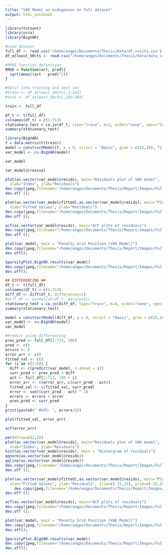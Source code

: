 ```yaml
---
title: "VAR Model on endogenous on full dataset"
output: html_notebook
---
```

```r
library(tscount)
library(urca)
library(BigVAR)
```

```r
#Load dataset
full_df <- read.csv("/home/angps/Documents/Thesis/Data/df_>=1cts.csv")
df_atleast_50cts <- read.csv("/home/angps/Documents/Thesis/Data/data_>=50cts.csv")
```

```r
#RMSE function definition
RMSE = function(act, pred){
  sqrt(mean((act - pred)^2))
}

#Split into training and test set
#train <- df_atleast_50cts[,1:162]
#test <- df_atleast_50cts[,163:204]

train <- full_df

```


```r
df_t <- t(full_df)
colnames(df_t) = c(1:713)
stationary_test = ca.jo(df_t, type="trace", K=2, ecdet="none", spec="longrun")
summary(stationary_test)
```

```r
library(BigVAR)
Y = data.matrix(t(train))
model = constructModel(Y, p = 9, struct = "Basic", gran = c(25,10), T1 = 156, T2 = 198)
var_model <- cv.BigVAR(model)
```

```r
var_model
```





```r
var_model@crossval
```


```r
plot(as.vector(var_model@resids), main="Residuals plot of VAR model", 
  xlab="Index", ylab="Residuals")
dev.copy(jpeg,filename="/home/angps/Documents/Thesis/Report/Images/Full_VAR_resids.jpg");
dev.off ();
```

```r
plot(as.vector(var_model@fitted),as.vector(var_model@resids), main="Plot of residuals against fitted values", 
  xlab="Fitted Values", ylab="Residuals")
dev.copy(jpeg,filename="/home/angps/Documents/Thesis/Report/Images/Full_VAR_resids_vs_values.jpg");
dev.off ();
```

```r
acf(as.vector(var_model@resids), main="ACF plots of residuals")
dev.copy(jpeg,filename="/home/angps/Documents/Thesis/Report/Images/Full_VAR_acf.jpg");
dev.off ();
```


```r
plot(var_model, main = "Penalty Grid Position (VAR Model)")
dev.copy(jpeg,filename="/home/angps/Documents/Thesis/Report/Images/Full_VAR_pengrid.jpg");
dev.off();
```


```r
SparsityPlot.BigVAR.results(var_model)
dev.copy(jpeg,filename="/home/angps/Documents/Thesis/Report/Images/Full_VAR_sparsity.jpg");
dev.off();
```

```r
## DIFFERENCING ##
df_t <- t(full_df)
colnames(df_t) = c(1:713)
diff_df <- diff(df_t, differences=1)
#diff_df <- normalize(df_t, margin=1L)
stationary_test = ca.jo(diff_df, type="trace", K=4, ecdet="none", spec="longrun")
summary(stationary_test)
```

```r

model = constructModel(diff_df, p = 6, struct = "Basic", gran = c(25,10), T1 = 156, T2 = 198)
var_model <- cv.BigVAR(model)
var_model
```

```r
#Predict using differencing
prev_pred <- full_df[1:713, 198]
pred <- c()
errors <- 0
error_arr <- c()
fitted_val <- c()
for (i in c(1:6)) {
  diff <- c(predict(var_model, n.ahead = i))
  curr_pred <- prev_pred + diff
  act <- full_df[1:713, 198 + i]
  error_arr <- c(error_arr, c(curr_pred - act))
  fitted_val <- c(fitted_val, curr_pred)
  error <- sum((curr_pred - act) ^ 2)
  errors <- errors + error
  prev_pred <- curr_pred
}
print(paste0(" MSFE: ", errors/6))
```



```r
plot(fitted_val, error_arr)
```

```r
acf(error_arr)
```

```r
par(mfrow=c(2,2))
plot(as.vector(var_model@resids), main="Residuals plot of VAR model", 
  xlab="Index", ylab="Residuals")
hist(as.vector(var_model@resids), main = "Historgram of residuals")
qqnorm(as.vector(var_model@resids))
qqline(as.vector(var_model@resids))
dev.copy(jpeg,filename="/home/angps/Documents/Thesis/Report/Images/Full_VAR_diff_resids.jpg");
dev.off ();
```

```r
plot(as.vector(var_model@fitted),as.vector(var_model@resids), main="Plot of residuals against fitted values", 
  xlab="Fitted Values", ylab="Residuals", xlim=c(-25,25), ylim=c(-25,25))
    dev.copy(jpeg,filename="/home/angps/Documents/Thesis/Report/Images/Full_VAR_diff_resids_vs_values.jpg");
dev.off ();
```

```r
acf(as.vector(var_model@resids), main="ACF plots of residuals")
dev.copy(jpeg,filename="/home/angps/Documents/Thesis/Report/Images/Full_VAR_diff_acf.jpg");
dev.off ();
```

```r
plot(var_model, main = "Penalty Grid Position (VAR Model)")
dev.copy(jpeg,filename="/home/angps/Documents/Thesis/Report/Images/Full_VAR_diff_pengrid.jpg");
dev.off();
```

```r
SparsityPlot.BigVAR.results(var_model)
dev.copy(jpeg,filename="/home/angps/Documents/Thesis/Report/Images/Full_VAR_diff_sparsity.jpg");
dev.off();
```
